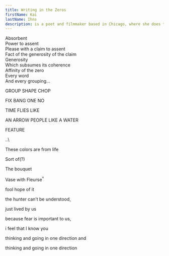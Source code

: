 ```yaml
---
title: Writing in the Zeros
firstName: Kai
lastName: Ihns
description: is a poet and filmmaker based in Chicago, where she does things including edit <a href="https://theyeartheyeartheyeartheyear.bigcartel.com/">The Year</a>, a chapbook press. She's the author of several pamphlets, a dissertation called *Aspect Choreography*, and two books of poems, most recently <a href="https://theelephants.net/ephemera/Of"><i>Of</i></a> (The Elephants, 2024).
---
```


Absorbent\
 Power to assent\
 Please with a claim to assent\
 Fact of the generosity of the claim\
 Generosity\
 Which subsumes its coherence\
 Affinity of the zero\
 Every word\
 And every grouping...

<p className="my-0 mt-5 ml-24">GROUP SHAPE CHOP</p>
<p className="my-0 ml-[6.5rem]">FIX BANG ONE NO</p>
<p className="my-0 ml-24">TIME FLIES LIKE</p>
<p className="my-0 mr-4 text-right">AN ARROW PEOPLE LIKE A WATER</p>
<p className="my-0 mr-40 text-right">FEATURE</p>
..\
<p className="my-0 ml-14">These colors are from life</p>
<p className="my-0 ml-26">Sort of(?)</p>
<p className="mt-0 ml-26">The bouquet</p>
<p className="my-0 ml-38">Vase with Fleurse<sup>†</sup></p>
fool hope of it
<br/>
<p className="my-0 mr-18 text-right">the hunter can’t be understood,</p>
<p className="mt-0 mr-51 text-right">just lived by us</p>
<p className="my-0 mr-19 text-right">because fear is important to us,</p>
<p className="mt-0 mr-36 text-right">i feel that I know you</p>
<p className="my-0 text-right">thinking and going in one direction and</p>
<p className="my-0 mr-7 text-right">thinking and going in one direction</p>
